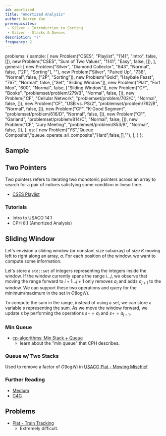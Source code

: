 ```yaml
---
id: amortized
title: "Amortized Analysis"
author: Darren Yao
prerequisites:
 - Silver - Introduction to Sorting
 - Silver - Stacks & Queues
description: "?"
frequency: 2
---
```



  problems: {
    sample: [
      new Problem("CSES", "Playlist", "1141", "Intro", false, []),
      new Problem("CSES", "Sum of Two Values", "1141", "Easy", false, []),
    ],
    general: [
      new Problem("Silver", "Diamond Collector", "643", "Normal", false, ["2P", "Sorting"], ""),
      new Problem("Silver", "Paired Up", "738", "Normal", false, ["2P", "Sorting"]),
      new Problem("Gold", "Haybale Feast", "767", "Normal", false, ["Set", "Sliding Window"]),
      new Problem("Plat", "Fort Moo", "600", "Normal", false, ["Sliding Window"]),
      new Problem("CF", "Books", "problemset/problem/279/B", "Normal", false, []),
      new Problem("CF", "Cellular Network", "problemset/problem/702/C", "Normal", false, []),
      new Problem("CF", "USB vs. PS/2", "problemset/problem/762/B", "Normal", false, []),
      new Problem("CF", "K-Good Segment", "problemset/problem/616/D", "Normal", false, []),
      new Problem("CF", "Garland", "problemset/problem/814/C", "Normal", false, []),
      new Problem("CF", "Jury Meeting", "problemset/problem/853/B", "Normal", false, []),
    ],
    qs: [
      new Problem("YS","Queue Composite","queue_operate_all_composite","Hard",false,[],""),
    ],
  }
};

## Sample

<problems-list problems={metadata.problems.sample} />

## Two Pointers

Two pointers refers to iterating two monotonic pointers across an array to search for a pair of indices satisfying some condition in linear time.

  - [CSES Playlist](https://cses.fi/problemset/task/1141)

### Tutorials

  - Intro to USACO 14.1
  - CPH 8.1 (Amortized Analysis)

## Sliding Window 

Let's envision a sliding window (or constant size subarray) of size $K$ moving left to right along an array, $a$. For each position of the window, we want to compute some information. 

Let's store a `std::set` of integers representing the integers inside the window. If the window currently spans the range $i \dots j$, we observe that moving the range forward to $i+1 \dots j+1$ only removes $a_i$ and adds $a_{j+1}$ to the window. We can support these two operations and query for the minimum/maximum in the set in $O(\log N)$. 

To compute the sum in the range, instead of using a set, we can store a variable $s$ representing the sum. As we move the window forward, we update $s$ by performing the operations $s -= a_i$ and $s += a_{j+1}$. 

### Min Queue

- [cp-algorithms: Min Stack + Queue](https://cp-algorithms.com/data_structures/stack_queue_modification.html)
  - learn about the "min queue" that CPH describes. 

### Queue w/ Two Stacks

<problems-list problems={metadata.problems.qs} />

<optional-content title="Application">

Used to remove a factor of $O(\log N)$ in [USACO Plat - Mowing Mischief](http://www.usaco.org/index.php?page=viewproblem2&cpid=926).

</optional-content>

### Further Reading

- [Medium](https://levelup.gitconnected.com/an-introduction-to-sliding-window-algorithms-5533c4fe1cc7)
- [G4G](https://www.geeksforgeeks.org/window-sliding-technique/)

## Problems

<problems-list problems={metadata.problems.general} />

<optional-content title="Better Memory with Two Passes">

- [Plat - Train Tracking](http://www.usaco.org/index.php?page=viewproblem2&cpid=841)
  - Extremely difficult.

</optional-content>
